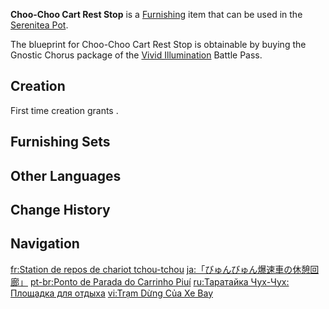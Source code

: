 {{Furnishing Infobox
|id             = 370520
|image          = Item Choo-Choo Cart Rest Stop.png
|category       = Building
|subcategory    = Free Booth
|quality        = 4
|adeptal_energy = 90
|load           = 350
|reduced_load   = 288
|description    = A sight seen only in the [[Veluriyam Mirage]], it appears to be part of a train platform. As [[Choo-Choo Cart]]s pass beneath them, the designers originally planned to have booths offering comfy chairs along with food and drink next to them. However, while the former might be beneficial to riders who found the ride too exciting, the latter proved impractical due to the steep slopes and sudden turns...
|mention        = <!--Character 1;Character2 -->
|interaction    = 
|blueprint      = [[Battle Pass/Vivid Illumination|Vivid Illumination]] Battle Pass: Gnostic Chorus
|battlepass     = Vivid Illumination
}}
'''Choo-Choo Cart Rest Stop''' is a [[Furnishing]] item that can be used in the [[Serenitea Pot]].

The blueprint for Choo-Choo Cart Rest Stop is obtainable by buying the Gnostic Chorus package of the [[Battle Pass/Vivid Illumination|Vivid Illumination]] Battle Pass.

==Creation==
First time creation grants {{Item|Trust|24|x=90}}.
{{Recipe
|type = Creation
|time = 14h
|Cuihua Wood = 12
|Fabric = 6
|sort = Cuihua Wood;Fabric
}}

==Furnishing Sets==
{{Craft Usage|type=Furnishing Set}}

==Other Languages==
{{Other Languages
|en      = Choo-Choo Cart Rest Stop
|zhs     = 「呼呼飞车的闲憩回廊」
|zhs_rm  = 
|zht     = 「呼呼飛車的閒憩迴廊」
|zht_rm  = 
|zh_tl   = 
|ja      = 「びゅんびゅん爆速車の休憩回廊」
|ja_rm   = "Byunbyun Bakusokusha no Kyuukei Kairou"
|ja_tl   = 
|ko      = 「슝슝열차<->의 휴게소」
|ko_tl   = "Vroom-Vroom Train's Resting Place"
|es      = Puerta de reposo del Chitty-Chitty Volador
|es_tl   = Chitty-Chitty Flyer Rest Port 
|fr      = Station de repos de chariot tchou-tchou
|fr_tl   = Choo-Choo Cart Rest Station
|ru      = Таратайка Чух-Чух: Площадка для отдыха
|ru_tl   = Choo-Choo Cart: Rest Square
|th      = "โถงพักผ่อนของรถเหาะฟิ้วฟิ้ว"
|th_rm   = 
|th_tl   = 
|vi      = Trạm Dừng Của Xe Bay
|vi_tl   = 
|de      = „Tschu-Tschu-Express-Rastplatz“
|de_tl   = "Choo-Choo Express Rest Stop"
|id      = Koridor Santai Kereta Gedak-Geduk
|id_tl   = Relaxing Corridor of Chugga-Chugga Train
|pt      = Ponto de Parada do Carrinho Piuí
|pt_tl   = 
|tr      = Çuf Çuf Vagon Dinlenme Noktası
|tr_tl   = 
|it      = Area di sosta per la Navetta Flapflap
|it_tl   = Rest Stop for the Flapflap Shuttle
}}

==Change History==
{{Change History|3.8}}

==Navigation==
{{Furnishing Navbox|exterior}}

[[fr:Station de repos de chariot tchou-tchou]]
[[ja:「びゅんびゅん爆速車の休憩回廊」]]
[[pt-br:Ponto de Parada do Carrinho Piuí]]
[[ru:Таратайка Чух-Чух: Площадка для отдыха]]
[[vi:Trạm Dừng Của Xe Bay]]